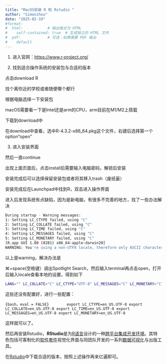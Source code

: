 ```yaml
---
title: "MacOS安装 R 和 Rstudio "
author: "Simonzhou"
date: "2025-02-19"
#format: 
#  html:           # 输出格式为 HTML
#    self-contained: true  # 生成独立的 HTML 文件
#  pdf:            # 可选：如果需要 PDF 输出
#    default
---
```


1.  进入官网：<https://www.r-project.org/>

2.  找到适合操作系统的安装包与合适的版本

点击download R

找个离你近的学校或者随便哪个都行

根据电脑选择一下安装包

macOS需要看一下是Intel还是arm的CPU，arm目前在M1/M2上搭载

下载到download中

在download中查看，选中R-4.3.2-x86_64.pkg这个文件，右键后选择第一个option“open”

3.  进入安装界面

然后一直continue

出现上面页面后，点击install后需要输入电脑密码，解锁后安装

安装完成后可以选择保留安装包或者将其移入trash（废纸篓）

安装完成后在Launchpad中找到R，双击进入操作界面

进入后发现系统有点缺陷，因为是新电脑，有很多不完善的地方，找了一些办法解决

``` bash
During startup - Warning messages:  
1: Setting LC_CTYPE failed, using "C"   
2: Setting LC_COLLATE failed, using "C"   
3: Setting LC_TIME failed, using "C"   
4: Setting LC_MESSAGES failed, using "C"   
5: Setting LC_MONETARY failed, using "C"   
[R.app GUI 1.80 (8281) x86_64-apple-darwin20]    
WARNING: You're using a non-UTF8 locale, therefore only ASCII characters will work. Please read R for Mac OS X FAQ (see Help) section 9 and adjust your system preferences accordingly.
```

以上是warning，解决办法是

⌘+space(空格键）调出Spotlight Search，然后输入terminal再点击open，打开后输入locale查看本地的设置，得到如下

```bash
LANG="" LC_COLLATE="C" LC_CTYPE="UTF-8" LC_MESSAGES="C" LC_MONETARY="C" LC_NUMERIC="C" LC_TIME="C" LC_ALL=
```

这些还没有配置好，进行一些配置：

`{bash，eval = FALSE}        export LC_CTYPE=en_US.UTF-8 export LC_COLLATE=en_US.UTF-8 export LC_TIME=en_US.UTF-8 export LC_MESSAGES=en_US.UTF-8 export LC_MONETARY=en_US.UTF-8`

这样就可以了。

然后再安装Rstudio，**RStudio**是为[R语言](https://zh.wikipedia.org/wiki/R%E8%AA%9E%E8%A8%80)设计的一种[跨平台](https://zh.wikipedia.org/wiki/%E8%B7%A8%E5%B9%B3%E5%8F%B0)[集成开发环境](https://zh.wikipedia.org/wiki/%E6%95%B4%E5%90%88%E9%96%8B%E7%99%BC%E7%92%B0%E5%A2%83)。其特色包括可客制化的[软件套件](https://zh.wikipedia.org/wiki/%E8%BB%9F%E4%BB%B6%E5%A5%97%E4%BB%B6)视觉化界面与同团队开发的一系列[数据可视化](https://zh.wikipedia.org/wiki/%E6%95%B0%E6%8D%AE%E5%8F%AF%E8%A7%86%E5%8C%96)与出版工具。

在[Rstudio](https://www.rstudio.com/categories/rstudio-ide/)中下载合适的版本，按照上述操作再来亿遍即可。